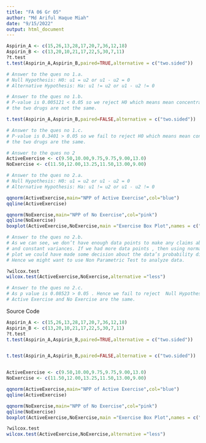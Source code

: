 ```yaml
---
title: "FA 06 Gr 05"
author: "Md Ariful Haque Miah"
date: "9/15/2022"
output: html_document
---
```

```r
Aspirin_A <- c(15,26,13,28,17,20,7,36,12,18)
Aspirin_B <- c(13,20,10,21,17,22,5,30,7,11)
?t.test
t.test(Aspirin_A,Aspirin_B,paired=TRUE,alternative = c("two.sided"))

# Answer to the ques no 1.a.
# Null Hypothesis: H0: u1 = u2 or u1 - u2 = 0
# Alternative Hypothesis: Ha: u1 != u2 or u1 - u2 != 0

# Answer to the ques no 1.b.
# P-value is 0.005121 < 0.05 so we reject H0 which means mean concentration of 
# the two drugs are not the same.

t.test(Aspirin_A,Aspirin_B,paired=FALSE,alternative = c("two.sided"))

# Answer to the ques no 1.c.
# P-value is 0.3401 > 0.05 so we fail to reject H0 which means mean concentration of 
# the two drugs are the same.

# Answer to the ques no 2
ActiveExercise <- c(9.50,10.00,9.75,9.75,9.00,13.0)
NoExercise <- c(11.50,12.00,13.25,11.50,13.00,9.00)

# Answer to the ques no 2.a.
# Null Hypothesis: H0: u1 = u2 or u1 - u2 = 0
# Alternative Hypothesis: Ha: u1 != u2 or u1 - u2 != 0

qqnorm(ActiveExercise,main="NPP of Active Exercise",col="blue")
qqline(ActiveExercise)

qqnorm(NoExercise,main="NPP of No Exercise",col="pink")
qqline(NoExercise)
boxplot(ActiveExercise,NoExercise,main ="Exercise Box Plot",names = c("Active Exercise", "No Exercise"),ylab="time in month's")

# Answer to the ques no 2.b.
# As we can see, we don’t have enough data points to make any claims about normality 
# and constant variances. If we had more data points , then using normal probability 
# plot we could have made some decision about the data’s probability distribution. 
# Hence we might want to use Non Parametric Test to analyze data.

?wilcox.test
wilcox.test(ActiveExercise,NoExercise,alternative ="less")

# Answer to the ques no 2.c.
# As p value is 0.08523 > 0.05 . Hence we fail to reject  Null Hypotheses and say that mean of 
# Active Exercise and No Exercise are the same.
```
Source Code
```r
Aspirin_A <- c(15,26,13,28,17,20,7,36,12,18)
Aspirin_B <- c(13,20,10,21,17,22,5,30,7,11)
?t.test
t.test(Aspirin_A,Aspirin_B,paired=TRUE,alternative = c("two.sided"))


t.test(Aspirin_A,Aspirin_B,paired=FALSE,alternative = c("two.sided"))


ActiveExercise <- c(9.50,10.00,9.75,9.75,9.00,13.0)
NoExercise <- c(11.50,12.00,13.25,11.50,13.00,9.00)

qqnorm(ActiveExercise,main="NPP of Active Exercise",col="blue")
qqline(ActiveExercise)

qqnorm(NoExercise,main="NPP of No Exercise",col="pink")
qqline(NoExercise)
boxplot(ActiveExercise,NoExercise,main ="Exercise Box Plot",names = c("Active Exercise", "No Exercise"),ylab="time in month's")

?wilcox.test
wilcox.test(ActiveExercise,NoExercise,alternative ="less")

```


